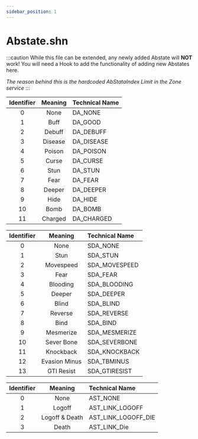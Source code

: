 ```yaml
---
sidebar_position: 1
---
```



# Abstate.shn

:::caution
While this file can be extended, any newly added Abstate will **NOT** work!
You will need a Hook to add the functionality of adding new Abstates here.

_The reason behind this is the hardcoded AbStataIndex Limit in the Zone service_
:::

<Tabs>
<TabItem value="dispel" label="Dispel Attribute" default>

| Identifier | Meaning | Technical Name |
|:----------:|:-------:|:---------------|
|     0      |  None   | DA_NONE        |
|     1      |  Buff   | DA_GOOD        |
|     2      | Debuff  | DA_DEBUFF      |
|     3      | Disease | DA_DISEASE     |
|     4      | Poison  | DA_POISON      |
|     5      |  Curse  | DA_CURSE       |
|     6      |  Stun   | DA_STUN        |
|     7      |  Fear   | DA_FEAR        |
|     8      | Deeper  | DA_DEEPER      |
|     9      |  Hide   | DA_HIDE        |
|     10     |  Bomb   | DA_BOMB        |
|     11     | Charged | DA_CHARGED     |

</TabItem>
<TabItem value="sub-dispel" label="Sub Dispel Attribute">

| Identifier |    Meaning    | Technical Name |
|:----------:|:-------------:|:---------------|
|     0      |     None      | SDA_NONE       |
|     1      |     Stun      | SDA_STUN       |
|     2      |   Movespeed   | SDA_MOVESPEED  |
|     3      |     Fear      | SDA_FEAR       |
|     4      |   Blooding    | SDA_BLOODING   |
|     5      |    Deeper     | SDA_DEEPER     |
|     6      |     Blind     | SDA_BLIND      |
|     7      |    Reverse    | SDA_REVERSE    |
|     8      |     Bind      | SDA_BIND       |
|     9      |   Mesmerize   | SDA_MESMERIZE  |
|     10     |  Sever Bone   | SDA_SEVERBONE  |
|     11     |   Knockback   | SDA_KNOCKBACK  |
|     12     | Evasion Minus | SDA_TBMINUS    |
|     13     |  GTI Resist   | SDA_GTIRESIST  |

</TabItem>
<TabItem value="abstate-save-type" label="Abstate Save Type">

| Identifier |    Meaning     | Technical Name      |
|:----------:|:--------------:|:--------------------|
|     0      |      None      | AST_NONE            |
|     1      |     Logoff     | AST_LINK_LOGOFF     |
|     2      | Logoff & Death | AST_LINK_LOGOFF_DIE |
|     3      |     Death      | AST_LINK_Die        |

</TabItem>
</Tabs>